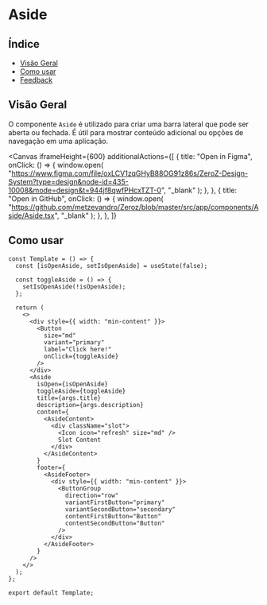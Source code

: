 

<Meta of={Aside} />

# Aside

## Índice

- [Visão Geral](#visão-geral)
- [Como usar](#como-usar)
- [Feedback](#feedback)

## Visão Geral

O componente `Aside` é utilizado para criar uma barra lateral que pode ser aberta ou fechada. É útil para mostrar conteúdo adicional ou opções de navegação em uma aplicação.

<Canvas
  iframeHeight={600}
  additionalActions={[
    {
      title: "Open in Figma",
      onClick: () => {
        window.open(
          "https://www.figma.com/file/oxLCV1zqGHyB88OG91z86s/ZeroZ-Design-System?type=design&node-id=435-10008&mode=design&t=944jf8qwfPHcxTZT-0",
          "_blank"
        );
      },
    },
    {
      title: "Open in GitHub",
      onClick: () => {
        window.open(
          "https://github.com/metzevandro/Zeroz/blob/master/src/app/components/Aside/Aside.tsx",
          "_blank"
        );
      },
    },
  ]}
>
  <Story name="primary" of={Aside} />
</Canvas>
<Controls />

## Como usar

```tsx
const Template = () => {
  const [isOpenAside, setIsOpenAside] = useState(false);

  const toggleAside = () => {
    setIsOpenAside(!isOpenAside);
  };

  return (
    <>
      <div style={{ width: "min-content" }}>
        <Button
          size="md"
          variant="primary"
          label="Click here!"
          onClick={toggleAside}
        />
      </div>
      <Aside
        isOpen={isOpenAside}
        toggleAside={toggleAside}
        title={args.title}
        description={args.description}
        content={
          <AsideContent>
            <div className="slot">
              <Icon icon="refresh" size="md" />
              Slot Content
            </div>
          </AsideContent>
        }
        footer={
          <AsideFooter>
            <div style={{ width: "min-content" }}>
              <ButtonGroup
                direction="row"
                variantFirstButton="primary"
                variantSecondButton="secondary"
                contentFirstButton="Button"
                contentSecondButton="Button"
              />
            </div>
          </AsideFooter>
        }
      />
    </>
  );
};

export default Template;
```
